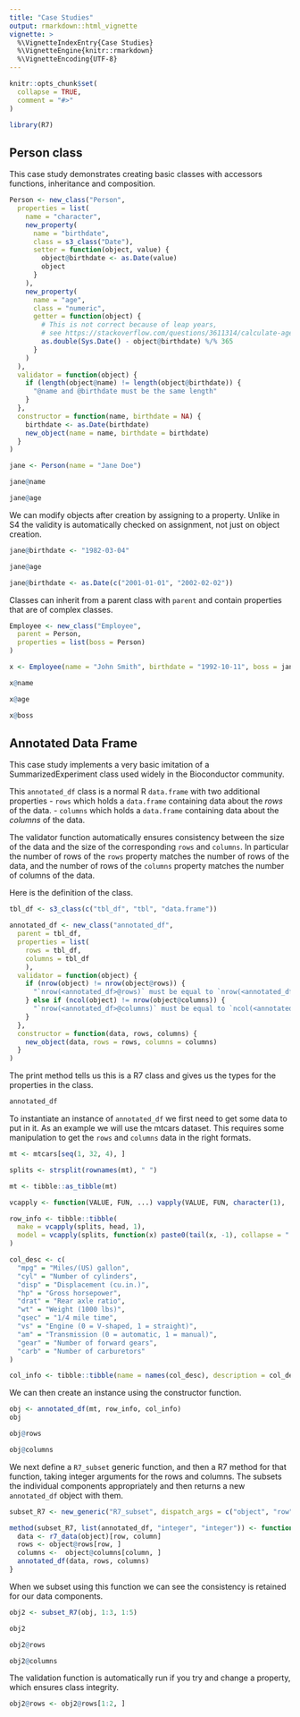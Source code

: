 ```yaml
---
title: "Case Studies"
output: rmarkdown::html_vignette
vignette: >
  %\VignetteIndexEntry{Case Studies}
  %\VignetteEngine{knitr::rmarkdown}
  %\VignetteEncoding{UTF-8}
---
```


```r
knitr::opts_chunk$set(
  collapse = TRUE,
  comment = "#>"
)
```

```r
library(R7)
```

## Person class

This case study demonstrates creating basic classes with accessors functions, inheritance and composition.

```r
Person <- new_class("Person",
  properties = list(
    name = "character",
    new_property(
      name = "birthdate",
      class = s3_class("Date"),
      setter = function(object, value) {
        object@birthdate <- as.Date(value)
        object
      }
    ),
    new_property(
      name = "age",
      class = "numeric",
      getter = function(object) {
        # This is not correct because of leap years,
        # see https://stackoverflow.com/questions/3611314/calculate-ages-in-r/25450756#25450756 for a correct implementation.
        as.double(Sys.Date() - object@birthdate) %/% 365
      }
    )
  ),
  validator = function(object) {
    if (length(object@name) != length(object@birthdate)) {
      "@name and @birthdate must be the same length"
    }
  },
  constructor = function(name, birthdate = NA) {
    birthdate <- as.Date(birthdate)
    new_object(name = name, birthdate = birthdate)
  }
)

jane <- Person(name = "Jane Doe")

jane@name

jane@age
```

We can modify objects after creation by assigning to a property.
Unlike in S4 the validity is automatically checked on assignment, not just on object creation.

```r
jane@birthdate <- "1982-03-04"

jane@age

jane@birthdate <- as.Date(c("2001-01-01", "2002-02-02"))
```

Classes can inherit from a parent class with `parent` and contain properties that are of complex classes.

```r
Employee <- new_class("Employee",
  parent = Person,
  properties = list(boss = Person)
)

x <- Employee(name = "John Smith", birthdate = "1992-10-11", boss = jane)

x@name

x@age

x@boss
```

## Annotated Data Frame

This case study implements a very basic imitation of a SummarizedExperiment class used widely in the Bioconductor community.

This `annotated_df` class is a normal R `data.frame` with two additional properties
- `rows` which holds a `data.frame` containing data about the _rows_ of the data.
- `columns` which holds a `data.frame` containing data about the _columns_ of the data.

The validator function automatically ensures consistency between the size of the data and the size of the corresponding `rows` and `columns`.
In particular the number of rows of the `rows` property matches the number of rows of the data, and the number of rows of the `columns` property matches the number of columns of the data.

Here is the definition of the class.
```r
tbl_df <- s3_class(c("tbl_df", "tbl", "data.frame"))

annotated_df <- new_class("annotated_df",
  parent = tbl_df,
  properties = list(
    rows = tbl_df,
    columns = tbl_df
    ),
  validator = function(object) {
    if (nrow(object) != nrow(object@rows)) {
      "`nrow(<annotated_df>@rows)` must be equal to `nrow(<annotated_df>)`"
    } else if (ncol(object) != nrow(object@columns)) {
      "`nrow(<annotated_df>@columns)` must be equal to `ncol(<annotated_df>)`"
    }
  },
  constructor = function(data, rows, columns) {
    new_object(data, rows = rows, columns = columns)
  }
)
```

The print method tells us this is a R7 class and gives us the types for the properties in the class.

```r
annotated_df
```

To instantiate an instance of `annotated_df` we first need to get some data to put in it. As an example we will use the mtcars dataset. This requires some manipulation to get the `rows` and `columns` data in the right formats.

```r
mt <- mtcars[seq(1, 32, 4), ]

splits <- strsplit(rownames(mt), " ")

mt <- tibble::as_tibble(mt)

vcapply <- function(VALUE, FUN, ...) vapply(VALUE, FUN, character(1), ...)

row_info <- tibble::tibble(
  make = vcapply(splits, head, 1),
  model = vcapply(splits, function(x) paste0(tail(x, -1), collapse = " "))
)

col_desc <- c(
  "mpg" = "Miles/(US) gallon",
  "cyl" = "Number of cylinders",
  "disp" = "Displacement (cu.in.)",
  "hp" = "Gross horsepower",
  "drat" = "Rear axle ratio",
  "wt" = "Weight (1000 lbs)",
  "qsec" = "1/4 mile time",
  "vs" = "Engine (0 = V-shaped, 1 = straight)",
  "am" = "Transmission (0 = automatic, 1 = manual)",
  "gear" = "Number of forward gears",
  "carb" = "Number of carburetors"
)

col_info <- tibble::tibble(name = names(col_desc), description = col_desc)

```

We can then create an instance using the constructor function.

```r
obj <- annotated_df(mt, row_info, col_info)
obj

obj@rows

obj@columns
```

We next define a `R7_subset` generic function, and then a R7 method for that function, taking integer arguments for the rows and columns.
The subsets the individual components appropriately and then returns a new `annotated_df` object with them.

```r
subset_R7 <- new_generic("R7_subset", dispatch_args = c("object", "row", "column"))

method(subset_R7, list(annotated_df, "integer", "integer")) <- function(object, row, column, ...) {
  data <- r7_data(object)[row, column]
  rows <- object@rows[row, ]
  columns <-  object@columns[column, ]
  annotated_df(data, rows, columns)
}
```

When we subset using this function we can see the consistency is retained for our data components.

```r
obj2 <- subset_R7(obj, 1:3, 1:5)

obj2

obj2@rows

obj2@columns
```

The validation function is automatically run if you try and change a property, which ensures class integrity.
```r
obj2@rows <- obj2@rows[1:2, ]
```
